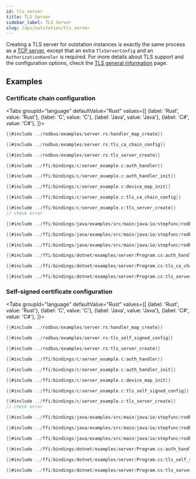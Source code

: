 ```yaml
---
id: tls_server
title: TLS Server
sidebar_label: TLS Server
slug: /api/outstation/tls_server
---
```



Creating a TLS server for outstation instances is exactly the same process as a [TCP server](./tcp_server.mdx),
except that an extra `TlsServerConfig` and an `AuthorizationHandler` is required. For more details about TLS
support and the configuration options, check the [TLS general information](../tls.mdx) page.

## Examples

### Certificate chain configuration

<Tabs
groupId="language"
defaultValue="Rust"
values={[
{label: 'Rust', value: 'Rust'},
{label: 'C', value: 'C'},
{label: 'Java', value: 'Java'},
{label: 'C#', value: 'C#'},
]}>
<TabItem value="Rust">

```rust
{{#include ../rodbus/examples/server.rs:handler_map_create}}

{{#include ../rodbus/examples/server.rs:tls_ca_chain_config}}

{{#include ../rodbus/examples/server.rs:tls_server_create}}
```

</TabItem>
<TabItem value="C">

```c
{{#include ../ffi/bindings/c/server_example.c:auth_handler}}

{{#include ../ffi/bindings/c/server_example.c:auth_handler_init}}

{{#include ../ffi/bindings/c/server_example.c:device_map_init}}

{{#include ../ffi/bindings/c/server_example.c:tls_ca_chain_config}}

{{#include ../ffi/bindings/c/server_example.c:tls_server_create}}
// check error
```

</TabItem>
<TabItem value="Java">

```java
{{#include ../ffi/bindings/java/examples/src/main/java/io/stepfunc/rodbus/examples/ServerExample.java:auth_handler}}

{{#include ../ffi/bindings/java/examples/src/main/java/io/stepfunc/rodbus/examples/ServerExample.java:tls_ca_chain_config}}

{{#include ../ffi/bindings/java/examples/src/main/java/io/stepfunc/rodbus/examples/ServerExample.java:tls_server_create}}
```

</TabItem>
<TabItem value="C#">

```csharp
{{#include ../ffi/bindings/dotnet/examples/server/Program.cs:auth_handler}}

{{#include ../ffi/bindings/dotnet/examples/server/Program.cs:tls_ca_chain_config}}

{{#include ../ffi/bindings/dotnet/examples/server/Program.cs:tls_server_create}}
```

</TabItem>
</Tabs>

### Self-signed certificate configuration

<Tabs
groupId="language"
defaultValue="Rust"
values={[
{label: 'Rust', value: 'Rust'},
{label: 'C', value: 'C'},
{label: 'Java', value: 'Java'},
{label: 'C#', value: 'C#'},
]}>
<TabItem value="Rust">

```rust
{{#include ../rodbus/examples/server.rs:handler_map_create}}

{{#include ../rodbus/examples/server.rs:tls_self_signed_config}}

{{#include ../rodbus/examples/server.rs:tls_server_create}}
```

</TabItem>
<TabItem value="C">

```c
{{#include ../ffi/bindings/c/server_example.c:auth_handler}}

{{#include ../ffi/bindings/c/server_example.c:auth_handler_init}}

{{#include ../ffi/bindings/c/server_example.c:device_map_init}}

{{#include ../ffi/bindings/c/server_example.c:tls_self_signed_config}}

{{#include ../ffi/bindings/c/server_example.c:tls_server_create}}
// check error
```

</TabItem>
<TabItem value="Java">

```java
{{#include ../ffi/bindings/java/examples/src/main/java/io/stepfunc/rodbus/examples/ServerExample.java:auth_handler}}

{{#include ../ffi/bindings/java/examples/src/main/java/io/stepfunc/rodbus/examples/ServerExample.java:tls_self_signed_config}}

{{#include ../ffi/bindings/java/examples/src/main/java/io/stepfunc/rodbus/examples/ServerExample.java:tls_server_create}}
```

</TabItem>
<TabItem value="C#">

```csharp
{{#include ../ffi/bindings/dotnet/examples/server/Program.cs:auth_handler}}

{{#include ../ffi/bindings/dotnet/examples/server/Program.cs:tls_self_signed_config}}

{{#include ../ffi/bindings/dotnet/examples/server/Program.cs:tls_server_create}}
```

</TabItem>
</Tabs>
